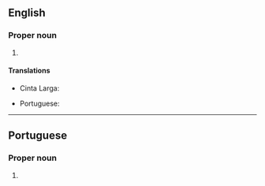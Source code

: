 ==English==

===Proper noun===
{{en-proper noun}}

# {{place:Brazil/state capital|en|state=Rondônia}}

====Translations====
{{trans-top|capital of Rondônia, Brazil}}
* Cinta Larga: {{t|cin|póótto wééliyo}}
{{trans-mid}}
* Portuguese: {{t+|pt|Porto Velho|m}}
{{trans-bottom}}

----

==Portuguese==

===Proper noun===
{{pt-proper noun|m}}

# {{place:Brazil/state capital|pt|state=Rondônia}}